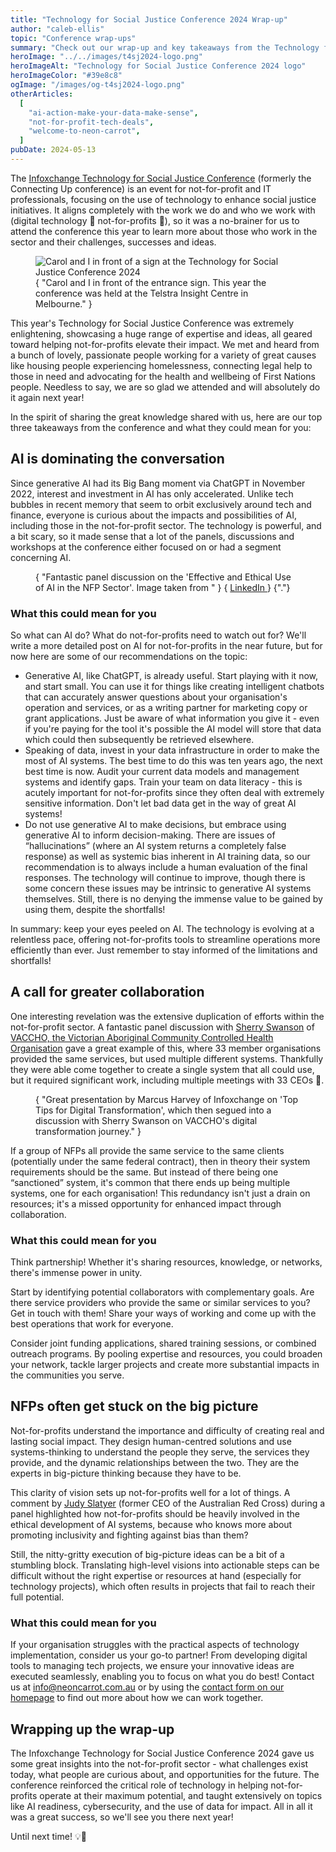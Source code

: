 ```yaml
---
title: "Technology for Social Justice Conference 2024 Wrap-up"
author: "caleb-ellis"
topic: "Conference wrap-ups"
summary: "Check out our wrap-up and key takeaways from the Technology for Social Justice Conference 2024. The conference outlined the latest tech threats, opportunities and issues facing not-for-profits, and provided masterclasses on topics like AI readiness, cyber security, and the use of data for impact."
heroImage: "../../images/t4sj2024-logo.png"
heroImageAlt: "Technology for Social Justice Conference 2024 logo"
heroImageColor: "#39e8c8"
ogImage: "/images/og-t4sj2024-logo.png"
otherArticles:
  [
    "ai-action-make-your-data-make-sense",
    "not-for-profit-tech-deals",
    "welcome-to-neon-carrot",
  ]
pubDate: 2024-05-13
---
```




The [Infoxchange Technology for Social Justice Conference](https://conference.infoxchange.org/) (formerly the Connecting Up conference) is an event for not-for-profit and IT professionals, focusing on the use of technology to enhance social justice initiatives. It aligns completely with the work we do and who we work with (digital technology 🎉 not-for-profits 🎉), so it was a no-brainer for us to attend the conference this year to learn more about those who work in the sector and their challenges, successes and ideas.

<div class="article-portrait-image center">
  <div class="article-image-wrapper image-wrapper">
    <figure>
      <Image
        alt="Carol and I in front of a sign at the Technology for Social Justice Conference 2024"
        class="article-image"
        format="webp"
        height={533}
        loading="lazy"
        src={ustAtTs4j2024}
        width={400}
      />
      <figcaption>
        {
          "Carol and I in front of the entrance sign. This year the conference was held at the Telstra Insight Centre in Melbourne."
        }
      </figcaption>
    </figure>
  </div>
</div>

This year's Technology for Social Justice Conference was extremely enlightening, showcasing a huge range of expertise and ideas, all geared toward helping not-for-profits elevate their impact. We met and heard from a bunch of lovely, passionate people working for a variety of great causes like housing people experiencing homelessness, connecting legal help to those in need and advocating for the health and wellbeing of First Nations people. Needless to say, we are so glad we attended and will absolutely do it again next year!

In the spirit of sharing the great knowledge shared with us, here are our top three takeaways from the conference and what they could mean for you:

## AI is dominating the conversation

Since generative AI had its Big Bang moment via ChatGPT in November 2022, interest and investment in AI has only accelerated. Unlike tech bubbles in recent memory that seem to orbit exclusively around tech and finance, everyone is curious about the impacts and possibilities of AI, including those in the not-for-profit sector. The technology is powerful, and a bit scary, so it made sense that a lot of the panels, discussions and workshops at the conference either focused on or had a segment concerning AI.

<div class="article-image-wrapper">
  <figure>
    <Picture
      alt="Panel discussion on 'Effective and Ethical Use of AI in the NFP Sector'"
      class="article-image"
      formats={["webp"]}
      height={584}
      loading="lazy"
      sizes="(min-width: 456px) 760px, 412px"
      src={aiPanel}
      width={760}
      widths={[760, 412]}
    />
    <figcaption>
      {
        "Fantastic panel discussion on the 'Effective and Ethical Use of AI in the NFP Sector'. Image taken from "
      }
      {
        <a href="https://www.linkedin.com/posts/matthewlpschulz_well-that-was-more-fun-than-i-expected-i-activity-7191288625177755648-0l1T?utm_source=share&utm_medium=member_desktop">
          LinkedIn
        </a>
      }
      {"."}
    </figcaption>
  </figure>
</div>

### What this could mean for you

So what can AI do? What do not-for-profits need to watch out for? We'll write a more detailed post on AI for not-for-profits in the near future, but for now here are some of our recommendations on the topic:

- Generative AI, like ChatGPT, is already useful. Start playing with it now, and start small. You can use it for things like creating intelligent chatbots that can accurately answer questions about your organisation's operation and services, or as a writing partner for marketing copy or grant applications. Just be aware of what information you give it - even if you're paying for the tool it's possible the AI model will store that data which could then subsequently be retrieved elsewhere.
- Speaking of data, invest in your data infrastructure in order to make the most of AI systems. The best time to do this was ten years ago, the next best time is now. Audit your current data models and management systems and identify gaps. Train your team on data literacy - this is acutely important for not-for-profits since they often deal with extremely sensitive information. Don't let bad data get in the way of great AI systems!
- Do not use generative AI to make decisions, but embrace using generative AI to inform decision-making. There are issues of “hallucinations” (where an AI system returns a completely false response) as well as systemic bias inherent in AI training data, so our recommendation is to always include a human evaluation of the final responses. The technology will continue to improve, though there is some concern these issues may be intrinsic to generative AI systems themselves. Still, there is no denying the immense value to be gained by using them, despite the shortfalls!

In summary: keep your eyes peeled on AI. The technology is evolving at a relentless pace, offering not-for-profits tools to streamline operations more efficiently than ever. Just remember to stay informed of the limitations and shortfalls!

## A call for greater collaboration

One interesting revelation was the extensive duplication of efforts within the not-for-profit sector. A fantastic panel discussion with [Sherry Swanson](https://www.linkedin.com/in/sherry-swanson-064b921/) of [VACCHO, the Victorian Aboriginal Community Controlled Health Organisation](https://www.vaccho.org.au/) gave a great example of this, where 33 member organisations provided the same services, but used multiple different systems. Thankfully they were able come together to create a single system that all could use, but it required significant work, including multiple meetings with 33 CEOs 😬.

<div class="article-image-wrapper">
  <figure>
    <Picture
      alt="Presentation on 'Top Tips for Digital Transformation'"
      class="article-image"
      formats={["webp"]}
      height={569}
      loading="lazy"
      sizes="(min-width: 456px) 760px, 412px"
      src={digitalTransformation}
      width={760}
      widths={[760, 412]}
    />
    <figcaption>
      {
        "Great presentation by Marcus Harvey of Infoxchange on 'Top Tips for Digital Transformation', which then segued into a discussion with Sherry Swanson on VACCHO's digital transformation journey."
      }
    </figcaption>
  </figure>
</div>

If a group of NFPs all provide the same service to the same clients (potentially under the same federal contract), then in theory their system requirements should be the same. But instead of there being one “sanctioned” system, it's common that there ends up being multiple systems, one for each organisation! This redundancy isn't just a drain on resources; it's a missed opportunity for enhanced impact through collaboration.

### What this could mean for you

Think partnership! Whether it's sharing resources, knowledge, or networks, there's immense power in unity.

Start by identifying potential collaborators with complementary goals. Are there service providers who provide the same or similar services to you? Get in touch with them! Share your ways of working and come up with the best operations that work for everyone.

Consider joint funding applications, shared training sessions, or combined outreach programs. By pooling expertise and resources, you could broaden your network, tackle larger projects and create more substantial impacts in the communities you serve.

## NFPs often get stuck on the big picture

<div class="article-image-wrapper">
  <figure>
    <Picture
      alt="The words 'DREAM BIG' painted on the side of a wall"
      class="article-image"
      formats={["webp"]}
      height={506}
      loading="lazy"
      sizes="(min-width: 456px) 760px, 412px"
      src={dreamBig}
      width={760}
      widths={[760, 412]}
    />
    <UnsplashAttribution name="Randy Tarampi" username="randytarampi" />
  </figure>
</div>

Not-for-profits understand the importance and difficulty of creating real and lasting social impact. They design human-centred solutions and use systems-thinking to understand the people they serve, the services they provide, and the dynamic relationships between the two. They are the experts in big-picture thinking because they have to be.

This clarity of vision sets up not-for-profits well for a lot of things. A comment by [Judy Slatyer](https://www.linkedin.com/in/judyslatyer/) (former CEO of the Australian Red Cross) during a panel highlighted how not-for-profits should be heavily involved in the ethical development of AI systems, because who knows more about promoting inclusivity and fighting against bias than them?

Still, the nitty-gritty execution of big-picture ideas can be a bit of a stumbling block. Translating high-level visions into actionable steps can be difficult without the right expertise or resources at hand (especially for technology projects), which often results in projects that fail to reach their full potential.

### What this could mean for you

If your organisation struggles with the practical aspects of technology implementation, consider us your go-to partner! From developing digital tools to managing tech projects, we ensure your innovative ideas are executed seamlessly, enabling you to focus on what you do best! Contact us at [info@neoncarrot.com.au](mailto:info@neoncarrot.com.au) or by using the [contact form on our homepage](/#contact) to find out more about how we can work together.

## Wrapping up the wrap-up

The Infoxchange Technology for Social Justice Conference 2024 gave us some great insights into the not-for-profit sector - what challenges exist today, what people are curious about, and opportunities for the future. The conference reinforced the critical role of technology in helping not-for-profits operate at their maximum potential, and taught extensively on topics like AI readiness, cybersecurity, and the use of data for impact. All in all it was a great success, so we'll see you there next year!

Until next time! 💡🥕
